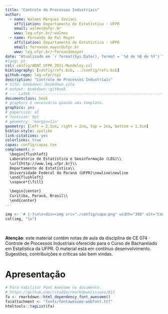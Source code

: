 ```yaml
---
title: "Controle de Processos Industriais"
author:
  - name: Walmes Marques Zeviani
    affiliation: Departamento de Estatística · UFPR
    email: walmes@ufpr.br
    www: leg.ufpr.br/~walmes
  - name: Fernando de Pol Mayer
    affiliation: Departamento de Estatística · UFPR
    email: fernando.mayer@ufpr.br
    www: leg.ufpr.br/~fernandomayer
date: "Atualizado em `r format(Sys.Date(), format = '%d de %B de %Y')`"
#lang: pt
csl: config/ABNT_UFPR_2011-Mendeley.csl
bibliography: [config/refs.bib, ../config/refs.bib]
github-repo: leg-ufpr/cpi
description: "Controle de Processos Industriais"
# site: bookdown::bookdown_site
# output: bookdown::gitbook
# --- LaTeX ------------------------------------------------------------
documentclass: book
# graphics é necessário quando uma template.
graphics: yes
# papersize: a5
# fontsize: 9pt
# geometry: 'margin=1in'
geometry: [left = 2.5cm, right = 2cm, top = 2cm, bottom = 1.5cm]
biblio-style: apalike
link-citations: yes
colorlinks: true
capas: config/capas.tex
complement: >
  \begin{flushleft}
  Laboratório de Estatística e Geoinformação (LEG)\\
  \url{http://www.leg.ufpr.br}\\
  Departamento de Estatística\\
  Universidade Federal do Paraná (UFPR)\newline\newline
  \end{flushleft}
  \vspace*{\fill}

  \begin{center}
  Curitiba, Paraná, Brasil\\
  \end{center}
---
```


<!-- Imagem de capa. -->
```r
img <- '# {-}\n\n<div><img src="./config/capa.png" width="350" alt="Controle de Processos Industriais" style="box-shadow: 0 1px 8px 0 rgba(0, 0, 0, 0.6);"/></div>'
cat(img, "\n")
```

\

**Atenção**: este material contém notas de aula da disciplina de CE 074
· Controle de Processos Industriais oferecido para o Curso de
Bacharelado em Estatística da UFPR. O material está em contínuo
desenvolvimento. Sugestões, contribuições e críticas são bem vindas.

# Apresentação {-}

```r
# Para habilitar Font Awesome no documento.
# https://github.com/rstudio/rmarkdown/issues/813
fa <- rmarkdown::html_dependency_font_awesome()
fa$attachment <- "fonts/fontawesome-webfont.ttf"
htmltools::tagList(fa)
```
